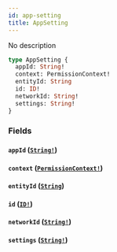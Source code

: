 ```yaml
---
id: app-setting
title: AppSetting
---
```


No description

```graphql
type AppSetting {
  appId: String!
  context: PermissionContext!
  entityId: String
  id: ID!
  networkId: String!
  settings: String!
}
```

### Fields

#### `appId` ([`String!`](/graphql/scalars/string))

#### `context` ([`PermissionContext!`](/graphql/enums/permission-context))

#### `entityId` ([`String`](/graphql/scalars/string))

#### `id` ([`ID!`](/graphql/scalars/id))

#### `networkId` ([`String!`](/graphql/scalars/string))

#### `settings` ([`String!`](/graphql/scalars/string))
